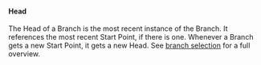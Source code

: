 #### Head
The Head of a Branch is the most recent instance of the Branch.
It references the most recent Start Point, if there is one.
Whenever a Branch gets a new Start Point, it gets a new Head.
See [branch selection](/docs/explanation/branch-selection/) for a full overview.